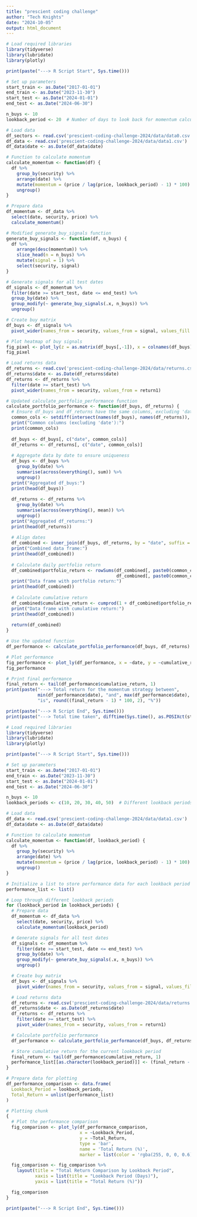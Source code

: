 ---
title: "prescient coding challenge"
author: "Tech Knights"
date: "2024-10-05"
output: html_document
---



```{r}
# Load required libraries
library(tidyverse)
library(lubridate)
library(plotly)

print(paste("---> R Script Start", Sys.time()))

# Set up parameters
start_train <- as.Date("2017-01-01")
end_train <- as.Date("2023-11-30")
start_test <- as.Date("2024-01-01")
end_test <- as.Date("2024-06-30")

n_buys <- 10
lookback_period <- 20  # Number of days to look back for momentum calculation

# Load data
df_sectors <- read.csv('prescient-coding-challenge-2024/data/data0.csv')
df_data <- read.csv('prescient-coding-challenge-2024/data/data1.csv')
df_data$date <- as.Date(df_data$date)

# Function to calculate momentum
calculate_momentum <- function(df) {
  df %>%
    group_by(security) %>%
    arrange(date) %>%
    mutate(momentum = (price / lag(price, lookback_period) - 1) * 100) %>%
    ungroup()
}

# Prepare data
df_momentum <- df_data %>%
  select(date, security, price) %>%
  calculate_momentum()

# Modified generate_buy_signals function
generate_buy_signals <- function(df, n_buys) {
  df %>%
    arrange(desc(momentum)) %>%
    slice_head(n = n_buys) %>%
    mutate(signal = 1) %>%
    select(security, signal)
}

# Generate signals for all test dates
df_signals <- df_momentum %>%
  filter(date >= start_test, date <= end_test) %>%
  group_by(date) %>%
  group_modify(~ generate_buy_signals(.x, n_buys)) %>%
  ungroup()

# Create buy matrix
df_buys <- df_signals %>%
  pivot_wider(names_from = security, values_from = signal, values_fill = 0)

# Plot heatmap of buy signals
fig_pixel <- plot_ly(z = as.matrix(df_buys[,-1]), x = colnames(df_buys)[-1], y = df_buys$date, type = "heatmap")
fig_pixel

# Load returns data
df_returns <- read.csv('prescient-coding-challenge-2024/data/returns.csv')
df_returns$date <- as.Date(df_returns$date)
df_returns <- df_returns %>% 
  filter(date >= start_test) %>%
  pivot_wider(names_from = security, values_from = return1)

# Updated calculate_portfolio_performance function
calculate_portfolio_performance <- function(df_buys, df_returns) {
  # Ensure df_buys and df_returns have the same columns, excluding 'date'
  common_cols <- setdiff(intersect(names(df_buys), names(df_returns)), "date")
  print("Common columns (excluding 'date'):")
  print(common_cols)
  
  df_buys <- df_buys[, c("date", common_cols)]
  df_returns <- df_returns[, c("date", common_cols)]
  
  # Aggregate data by date to ensure uniqueness
  df_buys <- df_buys %>%
    group_by(date) %>%
    summarise(across(everything(), sum)) %>%
    ungroup()
  print("Aggregated df_buys:")
  print(head(df_buys))
  
  df_returns <- df_returns %>%
    group_by(date) %>%
    summarise(across(everything(), mean)) %>%
    ungroup()
  print("Aggregated df_returns:")
  print(head(df_returns))
  
  # Align dates
  df_combined <- inner_join(df_buys, df_returns, by = "date", suffix = c("_buys", "_returns"))
  print("Combined data frame:")
  print(head(df_combined))
  
  # Calculate daily portfolio return
  df_combined$portfolio_return <- rowSums(df_combined[, paste0(common_cols, "_buys")] * 
                                          df_combined[, paste0(common_cols, "_returns")], na.rm = TRUE) / n_buys
  print("Data frame with portfolio return:")
  print(head(df_combined))
  
  # Calculate cumulative return
  df_combined$cumulative_return <- cumprod(1 + df_combined$portfolio_return)
  print("Data frame with cumulative return:")
  print(head(df_combined))
  
  return(df_combined)
}

# Use the updated function
df_performance <- calculate_portfolio_performance(df_buys, df_returns)

# Plot performance
fig_performance <- plot_ly(df_performance, x = ~date, y = ~cumulative_return, type = 'scatter', mode = 'lines')
fig_performance

# Print final performance
final_return <- tail(df_performance$cumulative_return, 1)
print(paste("---> Total return for the momentum strategy between", 
            min(df_performance$date), "and", max(df_performance$date), 
            "is", round((final_return - 1) * 100, 2), "%"))

print(paste("---> R Script End", Sys.time()))
print(paste("---> Total time taken", difftime(Sys.time(), as.POSIXct(start_train), units = "secs")))

```

```{r}
# Load required libraries
library(tidyverse)
library(lubridate)
library(plotly)

print(paste("---> R Script Start", Sys.time()))

# Set up parameters
start_train <- as.Date("2017-01-01")
end_train <- as.Date("2023-11-30")
start_test <- as.Date("2024-01-01")
end_test <- as.Date("2024-06-30")

n_buys <- 10
lookback_periods <- c(10, 20, 30, 40, 50)  # Different lookback periods to compare

# Load data
df_data <- read.csv('prescient-coding-challenge-2024/data/data1.csv')
df_data$date <- as.Date(df_data$date)

# Function to calculate momentum
calculate_momentum <- function(df, lookback_period) {
  df %>%
    group_by(security) %>%
    arrange(date) %>%
    mutate(momentum = (price / lag(price, lookback_period) - 1) * 100) %>%
    ungroup()
}

# Initialize a list to store performance data for each lookback period
performance_list <- list()

# Loop through different lookback periods
for (lookback_period in lookback_periods) {
  # Prepare data
  df_momentum <- df_data %>%
    select(date, security, price) %>%
    calculate_momentum(lookback_period)

  # Generate signals for all test dates
  df_signals <- df_momentum %>%
    filter(date >= start_test, date <= end_test) %>%
    group_by(date) %>%
    group_modify(~ generate_buy_signals(.x, n_buys)) %>%
    ungroup()

  # Create buy matrix
  df_buys <- df_signals %>%
    pivot_wider(names_from = security, values_from = signal, values_fill = 0)

  # Load returns data
  df_returns <- read.csv('prescient-coding-challenge-2024/data/returns.csv')
  df_returns$date <- as.Date(df_returns$date)
  df_returns <- df_returns %>% 
    filter(date >= start_test) %>%
    pivot_wider(names_from = security, values_from = return1)

  # Calculate portfolio performance
  df_performance <- calculate_portfolio_performance(df_buys, df_returns)

  # Store cumulative return for the current lookback period
  final_return <- tail(df_performance$cumulative_return, 1)
  performance_list[[as.character(lookback_period)]] <- (final_return - 1) * 100  # Store as percentage
}

# Prepare data for plotting
df_performance_comparison <- data.frame(
  Lookback_Period = lookback_periods,
  Total_Return = unlist(performance_list)
)

# Plotting chunk
{
  # Plot the performance comparison
  fig_comparison <- plot_ly(df_performance_comparison, 
                            x = ~Lookback_Period, 
                            y = ~Total_Return, 
                            type = 'bar', 
                            name = 'Total Return (%)',
                            marker = list(color = 'rgba(255, 0, 0, 0.6)'))

  fig_comparison <- fig_comparison %>%
    layout(title = "Total Return Comparison by Lookback Period",
           xaxis = list(title = "Lookback Period (Days)"),
           yaxis = list(title = "Total Return (%)"))

  fig_comparison
}

print(paste("---> R Script End", Sys.time()))

```






